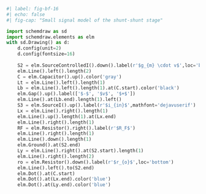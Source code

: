 ```python
#| label: fig-bf-16
#| echo: false
#| fig-cap: "Small signal model of the shunt-shunt stage"

import schemdraw as sd
import schemdraw.elements as elm
with sd.Drawing() as d:
    d.config(unit=2)
    d.config(fontsize=16)
 
    S2 = elm.SourceControlledI().down().label(r'$g_{m} \cdot v$',loc='bottom',color='black').dot()
    elm.Line().left().length(2)
    C = elm.Capacitor().up().color('gray')
    Lt = elm.Line().left().length(1)
    Lb = elm.Line().left().length(1).at(C.start).color('black')
    elm.Gap().up().label(['$-$', '$v$', '$+$'])
    elm.Line().at(Lb.end).length(1).left()
    S3 = elm.SourceI().up().label(r'$i_{in}$',mathfont='dejavuserif')
    Lx = elm.Line().right().length(1)
    elm.Line().up().length(1).at(Lx.end)
    elm.Line().right().length(1)
    RF = elm.Resistor().right().label(r'$R_F$')
    elm.Line().right().length(1)
    elm.Line().down().length(1)
    elm.Ground().at(S2.end)
    Ly = elm.Line().right().at(S2.start).length(1)
    elm.Line().right().length(2)
    ro = elm.Resistor().down().label(r'$r_{o}$',loc='bottom')
    elm.Line().left().to(S2.end)
    elm.Dot().at(C.start)
    elm.Dot().at(Lx.end).color('blue')
    elm.Dot().at(Ly.end).color('blue')
```
